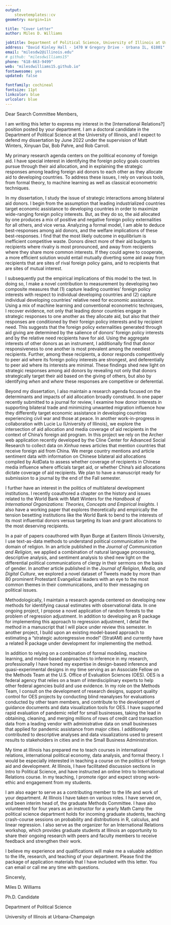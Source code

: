 ```yaml
---
output: 
    stevetemplates::cv
geometry: margin=1in

title: "Cover Letter"
author: Miles D. Williams

jobtitle: Department of Political Science, University of Illinois at Urbana-Champaign
address: "David Kinley Hall · 1470 W Gregory Drive · Urbana IL, 61801"
email: "milesdw2@illinois.edu"
# github: "milesdwilliams15"
phone: "618-663-9499"
web: "milesdwilliams15.github.io"
fontawesome: yes
updated: false

fontfamily: cochineal
fontsize: 11pt
linkcolor: blue
urlcolor: blue
---
```



\bigskip

Dear Search Committee Members,

\bigskip

I am writing this letter to express my interest in the [International Relations?] position posted by your department. I am a doctoral candidate in the Department of Political Science at the University of Illinois, and I expect to defend my dissertation by June 2022 under the supervision of Matt Winters, Xinyuan Dai, Bob Pahre, and Rob Carroll. 

My primary research agenda centers on the political economy of foreign aid. I have special interest in identifying the foreign policy goals countries pursue through their aid allocation, and in explaining the strategic responses among leading foreign aid donors to each other as they allocate aid to developing countries. To address these issues, I rely on various tools, from formal theory, to machine learning as well as classical econometric techniques.

In my dissertation, I study the issue of strategic interactions among bilateral aid donors. I begin from the assumption that leading industrialized countries target economic assistance to developing countries in order to maximize wide-ranging foreign policy interests. But, as they do so, the aid allocated by one produces a mix of positive and negative foreign policy externalities for all others, and vice versa. Analyzing a formal model, I am able to deduce best-responses among aid donors, and the welfare implications of these best-responses. I find that the most likely outcome in equilibrium is inefficient competitive waste. Donors direct more of their aid budgets to recipients where rivalry is most pronounced, and away from recipients where they share more common interests. If they could agree to cooperate, a more efficient solution would entail mutually diverting some aid away from recipients that are sites of rival foreign policy gains, and to recipients that are sites of mutual interest. 

I subsequently put the empirical implications of this model to the test. In doing so, I make a novel contribution to measurement by developing two composite measures that (1) capture leading countries' foreign policy interests with respect to individual developing countries and (2) capture individual developing countries' relative need for economic assistance. Using a mix of machine learning and conventional econometric techniques, I recover evidence, not only that leading donor countries engage in strategic responses to one another as they allocate aid, but also that their responses are conditioned by their foreign policy interests and by recipient need. This suggests that the foreign policy externalities generated through aid giving are determined by the salience of donors' foreign policy interests and by the relative need recipients have for aid. Using the aggregate interests of other donors as an instrument, I additionally find that donor responsiveness to one another is most prevalent among the neediest recipients. Further, among these recipients, a donor responds competitively to peer aid where its foreign policy interests are strongest, and deferentially to peer aid where its interests are minimal. These findings shed new light on strategic responses among aid donors by revealing not only that donors strategically target their aid based on the giving of others, but also by identifying *when* and *where* these responses are competitive or deferential. 

Beyond my dissertation, I also maintain a research agenda focused on the determinants and impacts of aid allocation broadly construed. In one paper recently submitted to a journal for review, I examine how donor interests in supporting bilateral trade and minimizing unwanted migration influence how they differently target economic assistance in developing countries experiencing civil war and those at peace. In another work-in-progress in collaboration with Lucie Lu (University of Illinois), we explore the intersection of aid allocation and media coverage of aid recipients in the context of China's foreign aid program. In this project we rely on the Archer web application recently developed by the Cline Center for Advanced Social Research to collect data on *Xinhua* news articles that mention countries that receive foreign aid from China. We merge country mentions and article sentiment data with information on Chinese bilateral aid allocations compiled by AidData to assess whether coverage of recipients in Chinese media influence where officials target aid, or whether China's aid allocations dictate coverage of aid recipients. We plan to have a manuscript ready for submission to a journal by the end of the Fall semester.

I further have an interest in the politics of multilateral development institutions. I recently coauthored a chapter on the history and issues related to the World Bank with Matt Winters for the *Handbook of International Organizations: Theories, Concepts and Empirical Insights*. I also have a working paper that explores theoretically and empirically the tension besetting institutions like the World Bank to bend to the interests of its most influential donors versus targeting its loan and grant allocations to the most deserving recipients.

In a pair of papers coauthored with Ryan Burge at Eastern Illinois University, I use text-as-data methods to understand political communication in the domain of religion. In an article published in the *Journal of Communication and Religion*, we applied a combination of natural language processing, descriptive analysis, and sentiment analysis to shed new light on the differential political communications of clergy in their sermons on the basis of gender. In another article published in the *Journal of Religion, Media, and Digital Culture*, we explored a novel dataset of Tweets made by more than 80 prominent Protestant Evangelical leaders with an eye to the most common themes in their communications, and to their messaging on political issues.

Methodologically, I maintain a research agenda centered on developing new methods for identifying causal estimates with observational data. In one ongoing project, I propose a novel application of random forests to the problem of regression adjustment. In addition to developing an R package for implementing this approach to regression adjustment, I detail the method in a manuscript that I will place under review this semester. In another project, I build upon an existing model-based approach to estimating a "strategic autoregressive model" (StratAM) and currently have a related R package under development for implementing the method.

In addition to relying on a combination of formal modeling, machine learning, and model-based approaches to inference in my research, professionally I have honed my expertise in design-based inference and quasi-experimental designs in my time serving as an Associate Fellow on the Methods Team at the U.S. Office of Evaluation Sciences (OES). OES is a federal agency that relies on a team of interdisciplinary experts to help other federal agencies build and use evidence. In my role on the Methods Team, I consult on the development of research designs, support quality control for OES projects by conducting blind reanalyses for evaluations conducted by other team members, and contribute to the development of guidance documents and data visualization tools for OES. I have supported rapid evaluation of pandemic relief for small businesses, taking the lead in obtaining, cleaning, and merging millions of rows of credit card transaction data from a leading vendor with administrative data on small businesses that applied for pandemic assistance from major cities. I additionally contributed to descriptive analyses and data visualizations used to present results to stakeholders in cities and in the Small Business Administration.

My time at Illinois has prepared me to teach courses in international relations, international political economy, data analysis, and formal theory. I would be especially interested in teaching a course on the politics of foreign aid and development. At Illinois, I have facilitated discussion sections in Intro to Political Science, and have instructed an online Intro to International Relations course. In my teaching, I promote rigor and expect strong work-ethic and engagement from my students.

I am also eager to serve as a contributing member to the life and work of your department. At Illinois I have taken on various roles. I have served on, and been interim head of, the graduate Methods Committee. I have also volunteered for four years as an instructor for a yearly Math Camp the political science department holds for incoming graduate students, teaching crash-course sessions on probability and distributions in R, calculus, and linear regression. I also serve as the organizer for an International Relations workshop, which provides graduate students at Illinois an opportunity to share their ongoing research with peers and faculty members to receive feedback and strengthen their work.

I believe my experience and qualifications will make me a valuable addition to the life, research, and teaching of your department. Please find the package of application materials that I have included with this letter. You can email or call me any time with questions.

\bigskip

Sincerely,

Miles D. Williams

\vspace{-10pt}

Ph.D. Candidate

\vspace{-10pt}

Department of Political Science

\vspace{-10pt}

University of Illinois at Urbana-Champaign